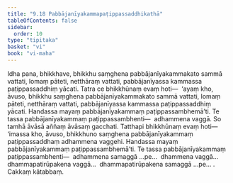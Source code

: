 ```yaml
---
title: "9.18 Pabbājanīyakammapaṭippassaddhikathā"
tableOfContents: false
sidebar:
  order: 10
type: "tipitaka"
basket: "vi"
book: "vi-maha"
---
```



<DynamicBreadcrumb />

<Division number="424" book="vi-maha" bookNo="3" page="463">

<Paragraph number="1865" book="vi-maha">
Idha pana, bhikkhave, bhikkhu saṃghena pabbājanīyakammakato sammā vattati, lomaṃ pāteti, netthāraṃ vattati, pabbājanīyassa kammassa paṭippassaddhiṃ yācati. Tatra ce bhikkhūnaṃ evaṃ hoti—  ‘ayaṃ kho, āvuso, bhikkhu saṃghena pabbājanīyakammakato sammā vattati, lomaṃ pāteti, netthāraṃ vattati, pabbājanīyassa kammassa paṭippassaddhiṃ yācati. Handassa mayaṃ pabbājanīyakammaṃ paṭippassambhemā’ti. Te tassa pabbājanīyakammaṃ paṭippassambhenti—  adhammena vaggā. So tamhā āvāsā aññaṃ āvāsaṃ gacchati. Tatthapi bhikkhūnaṃ evaṃ hoti—  ‘imassa kho, āvuso, bhikkhuno saṃghena pabbājanīyakammaṃ paṭippassaddhaṃ adhammena vaggehi. Handassa mayaṃ pabbājanīyakammaṃ paṭippassambhemā’ti. Te tassa pabbājanīyakammaṃ paṭippassambhenti—  adhammena samaggā …pe…  dhammena vaggā…  dhammapatirūpakena vaggā…  dhammapatirūpakena samaggā …pe… .

</Paragraph>
</Division>

<Paragraph number="1866" type="center" book="vi-maha">
Cakkaṃ kātabbaṃ.
</Paragraph>